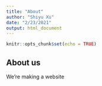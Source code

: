 ```yaml
---
title: "About"
author: "Shiyu Xu"
date: "2/23/2021"
output: html_document
---
```


```r
knitr::opts_chunk$set(echo = TRUE)
```

## About us

We're making a website